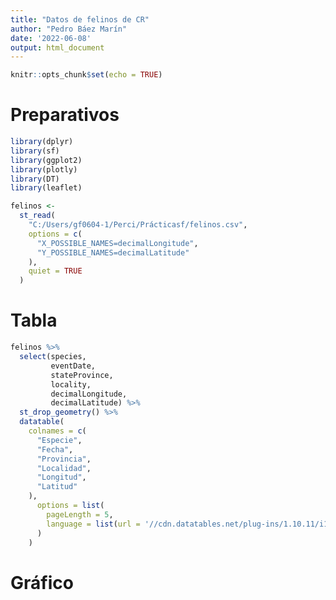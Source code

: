 ---
title: "Datos de felinos de CR"
author: "Pedro Báez Marín"
date: '2022-06-08'
output: html_document
---

```{r setup, include=FALSE}
knitr::opts_chunk$set(echo = TRUE)
```

# Preparativos  


``` {r}
library(dplyr)
library(sf)
library(ggplot2)
library(plotly)
library(DT)
library(leaflet)

```

```{r}
felinos <-
  st_read(
    "C:/Users/gf0604-1/Perci/Prácticasf/felinos.csv",
    options = c(
      "X_POSSIBLE_NAMES=decimalLongitude",
      "Y_POSSIBLE_NAMES=decimalLatitude"  
    ),
    quiet = TRUE
  )  
```

# Tabla  

``` {r tabla}
felinos %>%
  select(species,
         eventDate,
         stateProvince,
         locality,
         decimalLongitude,
         decimalLatitude) %>%
  st_drop_geometry() %>%
  datatable(
    colnames = c(
      "Especie",
      "Fecha",
      "Provincia",
      "Localidad",
      "Longitud",
      "Latitud"
    ),
      options = list(
        pageLength = 5,
        language = list(url = '//cdn.datatables.net/plug-ins/1.10.11/i18n/Spanish.json')
      )
    )

```
# Gráfico   

